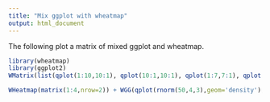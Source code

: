 ```yaml
---
title: "Mix ggplot with wheatmap"
output: html_document
---
```


The following plot a matrix of mixed ggplot and wheatmap.
```r
library(wheatmap)
library(ggplot2)
WMatrix(list(qplot(1:10,10:1), qplot(10:1,10:1), qplot(1:7,7:1), qplot(5:1,5:1), WHeatmap(matrix(1:4,nrow=2))), ncols=3)

WHeatmap(matrix(1:4,nrow=2)) + WGG(qplot(rnorm(50,4,3),geom='density'), TopOf())
```